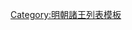 {{ming|title=明朝東原國諸王|ed=東原國|head=[[嘉靖]]三十六年（[[1557年]]）封。|
{{ming/title}}
{{ming/list|東原溫懿王|[[朱頤埨]]|朱觀𤊟、庶二子|[[1557年]]—[[1599年]]|嘉靖三十六年封。[[萬曆]]二十七年薨。}}
{{ming/list|東原王|[[朱壽鍈]]|朱頤埨、庶一子|[[1605年]]—[[1612年]]前|萬曆三十三年以[[鎮國將軍]]襲封，薨。}}
{{ming/list|東原王|[[朱以源]]|朱壽鍈、嫡一子|[[1612年]]—？年|萬曆四十年封[[长子 (封号)|長子]]。同年襲封，薨。}}
{{ming/list|東原長子|[[朱弘橞]]|朱以源、子|  |不知何年封長子。}}
}}<noinclude>
[[Category:明朝諸王列表模板]]
</noinclude>